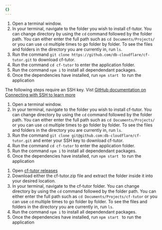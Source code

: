 ```yaml
---
{}
---
```



<Tabs>

<TabItem label="Git clone HTTPS">

1. Open a terminal window.
2. In your terminal, navigate to the folder you wish to install cf-tutor. You can change directory by using the `cd` command followed by the folder path. You can either enter the full path such as `cd Documents/Projects/ ` or you can use `cd` multiple times to go folder by folder. To see the files and folders in the directory you are currently in, run `ls`.
3. Run the command `git clone https://github.com/db-cloudflare/cf-tutor.git` to download cf-tutor.
4. Run the command `cd cf-tutor` to enter the application folder.
5. Run the command `npm i` to install all dependendant packages.
6. Once the dependencies have installed, run `npm start ` to run the application

</TabItem>

<TabItem label="Git clone SSH">

The following steps require an SSH key. Vist [GitHub documentation on Connecting with SSH to learn more](https://docs.github.com/en/authentication/connecting-to-github-with-ssh)

1. Open a terminal window.
2. In your terminal, navigate to the folder you wish to install cf-tutor. You can change directory by using the `cd` command followed by the folder path. You can either enter the full path such as `cd Documents/Projects/ ` or you can use `cd` multiple times to go folder by folder. To see the files and folders in the directory you are currently in, run `ls`.
3. Run the command `git clone git@github.com:db-cloudflare/cf-tutor.git` and enter your SSH key to download cf-tutor.
4. Run the command `cd cf-tutor` to enter the application folder.
5. Run the command `npm i` to install all dependendant packages.
6. Once the dependencies have installed, run `npm start ` to run the application

</TabItem>

<TabItem label="Download from browser">

1. Open [cf-tutor releases](https://github.com/db-cloudflare/cf-tutor/releases)
2. Download either the cf-tutor.zip file and extract the folder inside it into your desired location.
3. In your terminal, navigate to the cf-tutor folder. You can change directory by using the `cd` command followed by the folder path. You can either enter the full path such as `cd Documents/Projects/cf-tutor` or you can use `cd` multiple times to go folder by folder. To see the files and folders in the directory you are currently in, run `ls`.
4. Run the command `npm i` to install all dependendant packages.
5. Once the dependencies have installed, run `npm start ` to run the application

</TabItem> </Tabs>
